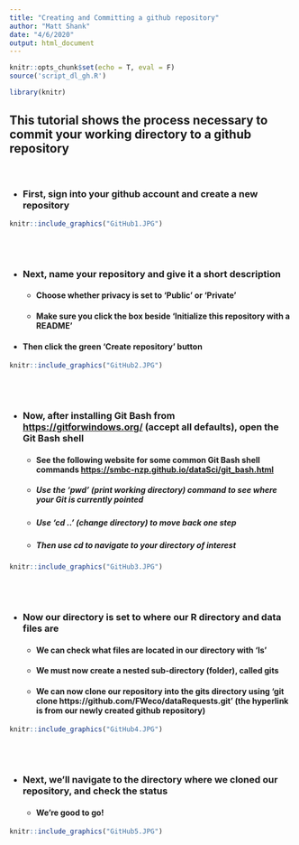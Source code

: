 ```yaml
---
title: "Creating and Committing a github repository"
author: "Matt Shank"
date: "4/6/2020"
output: html_document
---
```


```r
knitr::opts_chunk$set(echo = T, eval = F)
source('script_dl_gh.R')

library(knitr)
```

## This tutorial shows the process necessary to commit your working directory to a github repository 

<br>

* ### First, sign into your github account and create a new repository

```r
knitr::include_graphics("GitHub1.JPG")
```

<br>
<br>

* ### Next, name your repository and give it a short description
  + #### Choose whether privacy is set to 'Public' or 'Private'
  + #### Make sure you click the box beside 'Initialize this repository with a README'
* #### Then click the green 'Create repository' button

```r
knitr::include_graphics("GitHub2.JPG")
```

<br>
<br>

* ### Now, after installing Git Bash from <https://gitforwindows.org/> (accept all defaults), open the Git Bash shell
  + #### See the following website for some common Git Bash shell commands <https://smbc-nzp.github.io/dataSci/git_bash.html>
  + ##### Use the 'pwd' (print working directory) command to see where your Git is currently pointed
  + ##### Use 'cd ..' (change directory) to move back one step
  + ##### Then use cd to navigate to your directory of interest

```r
knitr::include_graphics("GitHub3.JPG")
```

<br>
<br>

* ### Now our directory is set to where our R directory and data files are
  + #### We can check what files are located in our directory with 'ls'
  + #### We must now create a nested sub-directory (folder), called gits
  + #### We can now clone our repository into the gits directory using 'git clone https://github.com/FWeco/dataRequests.git' (the hyperlink is from our newly created github repository)

```r
knitr::include_graphics("GitHub4.JPG")
```

<br>
<br>

* ### Next, we'll navigate to the directory where we cloned our repository, and check the status
  + #### We're good to go!

```r
knitr::include_graphics("GitHub5.JPG")
```












